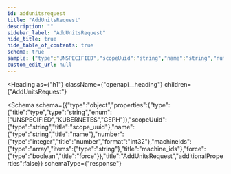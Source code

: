 ```yaml
---
id: addunitsrequest
title: "AddUnitsRequest"
description: ""
sidebar_label: "AddUnitsRequest"
hide_title: true
hide_table_of_contents: true
schema: true
sample: {"type":"UNSPECIFIED","scopeUuid":"string","name":"string","number":0,"machineIds":["string"],"force":true}
custom_edit_url: null
---
```



<Heading
  as={"h1"}
  className={"openapi__heading"}
  children={"AddUnitsRequest"}
>
</Heading>





<Schema
  schema={{"type":"object","properties":{"type":{"title":"type","type":"string","enum":["UNSPECIFIED","KUBERNETES","CEPH"]},"scopeUuid":{"type":"string","title":"scope_uuid"},"name":{"type":"string","title":"name"},"number":{"type":"integer","title":"number","format":"int32"},"machineIds":{"type":"array","items":{"type":"string"},"title":"machine_ids"},"force":{"type":"boolean","title":"force"}},"title":"AddUnitsRequest","additionalProperties":false}}
  schemaType={"response"}
>
  
</Schema>
            